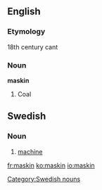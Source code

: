 ==English==

===Etymology===
18th century cant
===Noun===
'''maskin'''

#Coal

==Swedish==
===Noun===
{{sv-noun-reg-er}}
#[[machine]]
[[Category:Swedish nouns]]

[[fr:maskin]]
[[ko:maskin]]
[[io:maskin]]